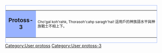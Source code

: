 <div style="float:left;border:solid #99B3FF 1px;margin:1px">
{| cellspacing="0" style="width:238px;background:#E0E8FF"
| style="width:45px;height:45px;background:#99B3FF;text-align:center;font-size:14pt" lang="en" | '''Protoss-3'''
| style="font-size:9pt;padding:4pt;line-height:1.25em;" | Cho'gal koh'rahk, Thorasoh'cahp saragh'hai! 這用戶的神族語水平與神族戰士不相上下。
|}
</div>

[[Category:User protoss]]
[[Category:User protoss-3]]